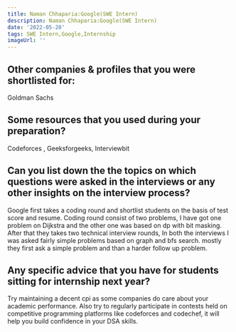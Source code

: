 ```yaml
---
title: Naman Chhaparia:Google(SWE Intern)
description: Naman Chhaparia:Google(SWE Intern)
date: '2022-05-20'
tags: SWE Intern,Google,Internship
imageUrl: ''
---
```


## Other companies & profiles that you were shortlisted for:
Goldman Sachs

## Some resources that you used during your preparation?
Codeforces , Geeksforgeeks, Interviewbit 

## Can you list down the the topics on which questions were asked in the interviews or any other insights on the interview process?
Google first takes a coding round and shortlist students on the basis of test score and resume. Coding round consist of two problems, I have got one problem on Dijkstra and the other one was based on dp with bit masking. After that they takes two technical interview rounds, In both the interviews I was asked fairly simple problems based on graph and bfs search. mostly they first ask a simple problem and than a harder follow up problem.
## Any specific advice that you have for students sitting for internship next year?
Try maintaining a decent cpi as some companies do care about your academic performance. Also try to regularly participate in contests held on competitive programming platforms like codeforces and codechef, it will help you build confidence in your DSA skills. 

